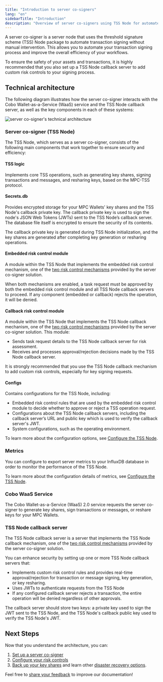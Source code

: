 ```yaml
---
title: "Introduction to server co-signers"
lang: "en"
sidebarTitle: "Introduction"
description: "Overview of server co-signers using TSS Node for automated transaction signing."
---
```


A server co-signer is a server node that uses the threshold signature scheme (TSS) Node package to automate transaction signing without manual intervention. This allows you to automate your transaction signing process and improve the overall efficiency of your workflows.

To ensure the safety of your assets and transactions, it is highly recommended that you also set up a TSS Node callback server to add custom risk controls to your signing process.

## Technical architecture

The following diagram illustrates how the server co-signer interacts with the Cobo Wallet-as-a-Service (WaaS) service and the TSS Node callback server, as well as the key components in each of these systems:

<img src="/v2/images/guides/api-co-signer-technical-architecture.svg" className="diagram" alt="server co-signer's technical architecture" />

### Server co-signer (TSS Node)

The TSS Node, which serves as a server co-signer, consists of the following main components that work together to ensure security and efficiency:

#### TSS logic

Implements core TSS operations, such as generating key shares, signing transactions and messages, and resharing keys, based on the MPC-TSS protocol.

#### Secrets.db

Provides encrypted storage for your MPC Wallets' key shares and the TSS Node's callback private key. The callback private key is used to sign the node's JSON Web Tokens (JWTs) sent to the TSS Node’s callback server. The database file itself is encrypted to ensure the security of its contents.

The callback private key is generated during TSS Node initialization, and the key shares are generated after completing key generation or resharing operations.


#### Embedded risk control module

A module within the TSS Node that implements the embedded risk control mechanism, one of the [two risk control mechanisms](/v2/guides/mpc-wallets/server-co-signer/risk-control-mechanisms) provided by the server co-signer solution.

When both mechanisms are enabled, a task request must be approved by both the embedded risk control module and all TSS Node callback servers to proceed. If any component (embedded or callback) rejects the operation, it will be denied.

#### Callback risk control module

A module within the TSS Node that implements the TSS Node callback mechanism, one of the [two risk control mechanisms](/v2/guides/mpc-wallets/server-co-signer/risk-control-mechanisms) provided by the server co-signer solution. This module:

- Sends task request details to the TSS Node callback server for risk assessment.  
- Receives and processes approval/rejection decisions made by the TSS Node callback server.

It is strongly recommended that you use the TSS Node callback mechanism to add custom risk controls, especially for key signing requests.


#### Configs

Contains configurations for the TSS Node, including:

- Embedded risk control rules that are used by the embedded risk control module to decide whether to approve or reject a TSS operation request.  
- Configurations about the TSS Node callback servers, including the callback server’s URL and public key which is used to verify the callback server's JWT.  
- System configurations, such as the operating environment.

To learn more about the configuration options, see [Configure the TSS Node](/v2/guides/mpc-wallets/server-co-signer/appendix#configure-the-tss-node).

### Metrics

You can configure to export server metrics to your InfluxDB database in order to monitor the performance of the TSS Node.

To learn more about the configuration details of metrics, see [Configure the TSS Node](/v2/guides/mpc-wallets/server-co-signer/appendix#configure-the-tss-node).

### Cobo WaaS Service

The Cobo Wallet-as-a-Service (WaaS) 2.0 service requests the server co-signer to generate key shares, sign transactions or messages, or reshare keys for your MPC Wallets.

### TSS Node callback server

The TSS Node callback server is a server that implements the TSS Node callback mechanism, one of the [two risk control mechanisms](/v2/guides/mpc-wallets/server-co-signer/risk-control-mechanisms) provided by the server co-signer solution.

You can enhance security by setting up one or more TSS Node callback servers that:

- Implements custom risk control rules and provides real-time approval/rejection for transaction or message signing, key generation, or key resharing.  
- Uses JWTs to authenticate requests from the TSS Node
- If any configured callback server rejects a transaction, the entire operation will be denied regardless of other approvals.

The callback server should store two keys: a private key used to sign the JWT sent to the TSS Node, and the TSS Node's callback public key used to verify the TSS Node's JWT.

## Next Steps

Now that you understand the architecture, you can:

1. [Set up a server co-signer](/v2/guides/mpc-wallets/server-co-signer/tss-node-deployment)  
2. [Configure your risk controls](/v2/guides/mpc-wallets/server-co-signer/risk-control-mechanisms)  
3. [Back up your key shares](/v2/guides/mpc-wallets/server-co-signer/key-shares-backup) and learn other [disaster recovery options](/v2/guides/mpc-wallets/server-co-signer/disaster-recovery-overview).

<Tip>Feel free to [share your feedback](https://forms.zohopublic.com/cobo/form/DocumentFeedbackForm/formperma/QvLOhxJv1_JMsJ-1dleZ8Itb_7rzN-LtgvsDdxosoVI) to improve our documentation!</Tip>